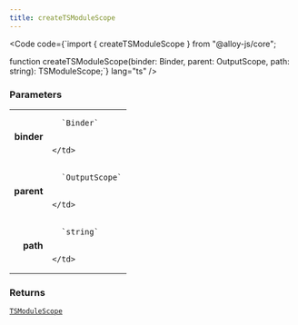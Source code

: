 ```yaml
---
title: createTSModuleScope
---
```







<Code code={`import { createTSModuleScope } from "@alloy-js/core";

function createTSModuleScope(binder: Binder, parent: OutputScope, path: string): TSModuleScope;`} lang="ts" />

### Parameters

<table>
  <tr>
    <td style="text-align: right;font-weight: bold;">binder</td>
    <td>
    
      `Binder`
      
      
    </td>
  </tr>
  <tr>
    <td style="text-align: right;font-weight: bold;">parent</td>
    <td>
    
      `OutputScope`
      
      
    </td>
  </tr>
  <tr>
    <td style="text-align: right;font-weight: bold;">path</td>
    <td>
    
      `string`
      
      
    </td>
  </tr>
</table>



### Returns

<code><a href="../../types/tsmodulescope/">TSModuleScope</a></code>








